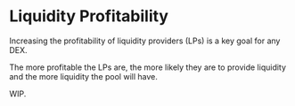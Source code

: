 # Liquidity Profitability

Increasing the profitability of liquidity providers (LPs) is a key goal for any DEX.

The more profitable the LPs are, the more likely they are to provide liquidity and the more liquidity the pool will have.

WIP.
